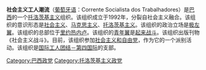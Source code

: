 '''社会主义工人潮流'''（[[葡萄牙语|葡萄牙语]]：Corrente Socialista dos Trabalhadores）是[[巴西|巴西]]的一个[[托洛茨基主义|托洛茨基主义]]组织。该组织成立于1992年，分裂自社会主义融合。该组织的意识形态是[[社会主义|社会主义]]、[[马克思主义|马克思主义]]、[[托洛茨基主义|托洛茨基主义]]。该组织的政治立场是[[极左翼|极左翼]]。该组织的总部位于[[里约热内卢|里约热内卢]]。该组织的[[青年翼|青年翼]]是[[起来战斗|起来战斗]]。该组织出版刊物《社会主义战斗》。目前，该组织参加[[社会主义和自由党_(巴西)|社会主义和自由党]]，作为它的一个派别活动。该组织是[[国际工人团结－第四国际|国际工人团结－第四国际]]的支部。

[[Category:巴西政党|Category:巴西政党]]
[[Category:托洛茨基主义政党|Category:托洛茨基主义政党]]